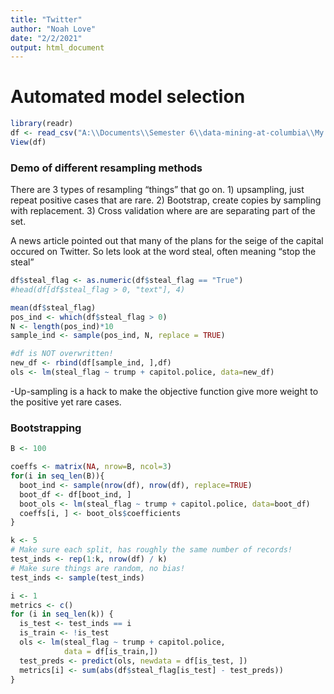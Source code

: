 ```yaml
---
title: "Twitter"
author: "Noah Love"
date: "2/2/2021"
output: html_document
---
```


# Automated model selection

```r
library(readr)
df <- read_csv("A:\\Documents\\Semester 6\\data-mining-at-columbia\\My Class Notes\\small_non_retweets_dc_inaug_steal.csv")
View(df)


```


### Demo of different resampling methods

There are 3 types of resampling "things" that go on. 1) upsampling, just repeat positive cases that are rare. 2) Bootstrap, create copies by sampling with replacement. 3) Cross validation where are are separating part of the set. 

A news article pointed out that many of the plans for the seige of the capital occured on Twitter. So lets look at the word steal, often meaning "stop the steal"

```r
df$steal_flag <- as.numeric(df$steal_flag == "True")
#head(df[df$steal_flag > 0, "text"], 4)

mean(df$steal_flag)
pos_ind <- which(df$steal_flag > 0)
N <- length(pos_ind)*10
sample_ind <- sample(pos_ind, N, replace = TRUE)

#df is NOT overwritten!
new_df <- rbind(df[sample_ind, ],df)
ols <- lm(steal_flag ~ trump + capitol.police, data=new_df)
```

-Up-sampling is a hack to make the objective function give more weight to the positive yet rare cases. 


### Bootstrapping

```r
B <- 100

coeffs <- matrix(NA, nrow=B, ncol=3)
for(i in seq_len(B)){
  boot_ind <- sample(nrow(df), nrow(df), replace=TRUE)
  boot_df <- df[boot_ind, ]
  boot_ols <- lm(steal_flag ~ trump + capitol.police, data=boot_df)
  coeffs[i, ] <- boot_ols$coefficients
}

```


```r
k <- 5
# Make sure each split, has roughly the same number of records!
test_inds <- rep(1:k, nrow(df) / k)
# Make sure things are random, no bias!
test_inds <- sample(test_inds)

i <- 1
metrics <- c()
for (i in seq_len(k)) {
  is_test <- test_inds == i
  is_train <- !is_test
  ols <- lm(steal_flag ~ trump + capitol.police,
            data = df[is_train,])
  test_preds <- predict(ols, newdata = df[is_test, ])
  metrics[i] <- sum(abs(df$steal_flag[is_test] - test_preds))
}



```

